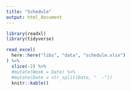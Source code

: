 ```yaml
---
title: "Schedule"
output: html_document
---
```


```r
library(readxl)
library(tidyverse)

read_excel(
  here::here("libs", "data", "schedule.xlsx")
) %>% 
  slice(-2) %>% 
  #mutate(Week = Date) %>% 
  #mutate(Date = str_split(Date, "  -"))
  knitr::kable()
```